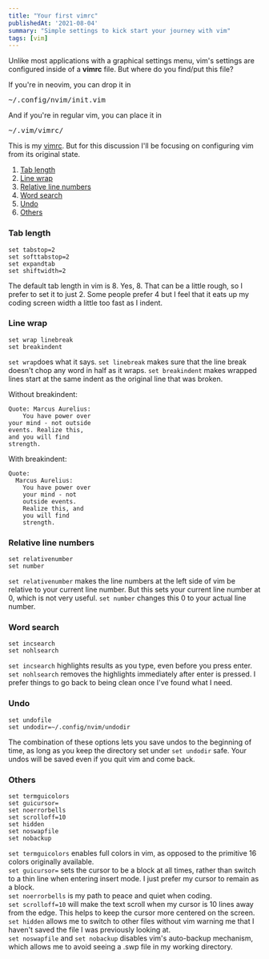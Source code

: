 ```yaml
---
title: "Your first vimrc"
publishedAt: '2021-08-04'
summary: "Simple settings to kick start your journey with vim"
tags: [vim]
---
```


Unlike most applications with a graphical settings menu, vim's settings are configured inside of a **vimrc** file. But where do you find/put this file?

If you're in neovim, you can drop it in <pre>~/.config/nvim/init.vim</pre>
And if you're in regular vim, you can place it in <pre>~/.vim/vimrc/</pre>

This is my [vimrc](https://github.com/nguyenvukhang/neovim/blob/master/init.vim). But for this discussion I'll be focusing on configuring vim from its original state.

1. [Tab length](#tab-length)
2. [Line wrap](#line-wrap)
3. [Relative line numbers](#relative-line-numbers)
4. [Word search](#word-search)
5. [Undo](#undo)
6. [Others](#others)


### Tab length
```
set tabstop=2
set softtabstop=2
set expandtab
set shiftwidth=2
```
The default tab length in vim is 8. Yes, 8. That can be a little rough, so I prefer to set it to just 2. Some people prefer 4 but I feel that it eats up my coding screen width a little too fast as I indent.


### Line wrap
```
set wrap linebreak
set breakindent
```

`set wrap`does what it says. `set linebreak` makes sure that the line break doesn't chop any word in half as it wraps. `set breakindent` makes wrapped lines start at the same indent as the original line that was broken.

Without breakindent:
```
Quote: Marcus Aurelius:
    You have power over
your mind - not outside
events. Realize this,
and you will find
strength.
```

With breakindent:
```
Quote:
  Marcus Aurelius:
    You have power over
    your mind - not
    outside events.
    Realize this, and
    you will find
    strength.
```

### Relative line numbers
```
set relativenumber
set number
```

`set relativenumber` makes the line numbers at the left side of vim be relative to your current line number. But this sets your current line number at 0, which is not very useful. `set number` changes this 0 to your actual line number.


### Word search
```
set incsearch
set nohlsearch
```

`set incsearch` highlights results as you type, even before you press enter. `set nohlsearch` removes the highlights immediately after enter is pressed. I prefer things to go back to being clean once I've found what I need.

### Undo
```
set undofile
set undodir=~/.config/nvim/undodir
```

The combination of these options lets you save undos to the beginning of time, as long as you keep the directory set under `set undodir` safe. Your undos will be saved even if you quit vim and come back.

### Others
```
set termguicolors
set guicursor=
set noerrorbells
set scrolloff=10
set hidden
set noswapfile
set nobackup
```

`set termguicolors` enables full colors in vim, as opposed to the primitive 16 colors originally available.  
`set guicursor=` sets the cursor to be a block at all times, rather than switch to a thin line when entering insert mode. I just prefer my cursor to remain as a block.  
`set noerrorbells` is my path to peace and quiet when coding.  
`set scrolloff=10` will make the text scroll when my cursor is 10 lines away from the edge. This helps to keep the cursor more centered on the screen.  
`set hidden` allows me to switch to other files without vim warning me that I haven't saved the file I was previously looking at.  
`set noswapfile` and `set nobackup` disables vim's auto-backup mechanism, which allows me to avoid seeing a .swp file in my working directory.
